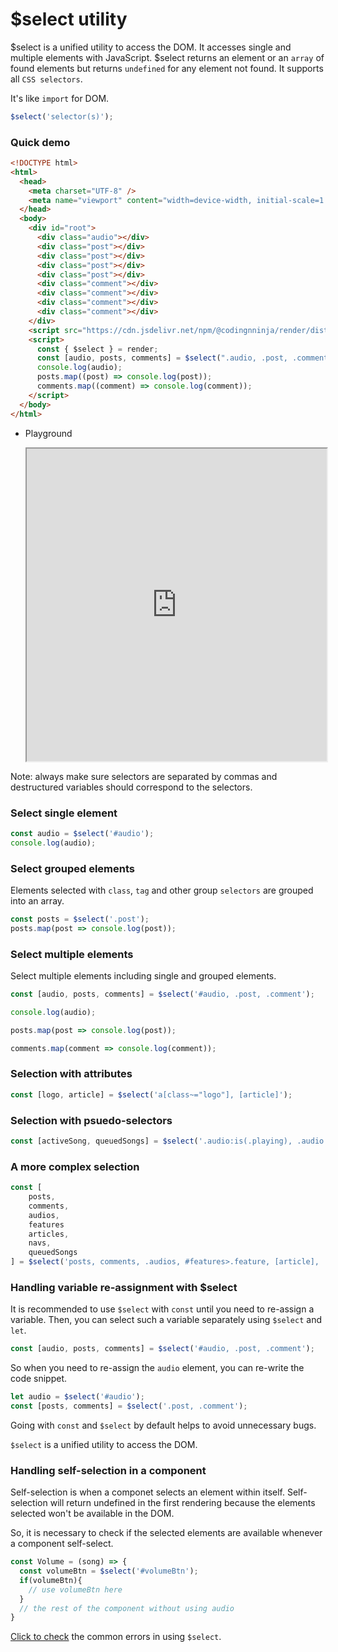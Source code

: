 # $select utility

$select is a unified utility to access the DOM. It accesses single and multiple elements with JavaScript. $select returns an element or an `array` of found elements but returns `undefined` for any element not found. It supports all `CSS selectors`.

It's like `import` for DOM.

```js copy
$select('selector(s)');
```

### Quick demo

```html copy
<!DOCTYPE html>
<html>
  <head>
    <meta charset="UTF-8" />
    <meta name="viewport" content="width=device-width, initial-scale=1.0" />
  </head>
  <body>
    <div id="root">
      <div class="audio"></div>
      <div class="post"></div>
      <div class="post"></div>
      <div class="post"></div>
      <div class="post"></div>
      <div class="comment"></div>
      <div class="comment"></div>
      <div class="comment"></div>
      <div class="comment"></div>
    </div>
    <script src="https://cdn.jsdelivr.net/npm/@codingnninja/render/dist/umd/bundle.min.js"></script>
    <script>
      const { $select } = render;
      const [audio, posts, comments] = $select(".audio, .post, .comment");
      console.log(audio);
      posts.map((post) => console.log(post));
      comments.map((comment) => console.log(comment));
    </script>
  </body>
</html>
```

* Playground

   <iframe src="https://codesandbox.io/embed/zktczg?view=Editor+%2B+Preview&module=%2Findex.html&expanddevtools=1"
     width="100%" 
     height="500px" 
     border="0"
     title="select"
     allow="accelerometer; ambient-light-sensor; camera; encrypted-media; geolocation; gyroscope; hid; microphone; midi; payment; usb; vr; xr-spatial-tracking"
     sandbox="allow-forms allow-modals allow-popups allow-presentation allow-same-origin allow-scripts"
   ></iframe>


<Callout type="info" emoji="ℹ️">
  Note: always make sure selectors are separated by commas and destructured variables should correspond to the selectors.
</Callout>

### Select single element

```js copy
const audio = $select('#audio');
console.log(audio);
```

### Select grouped elements

Elements selected with `class`, `tag` and other group `selectors` are grouped into an array.

```js copy
const posts = $select('.post');
posts.map(post => console.log(post));
```

### Select multiple elements

Select multiple elements including single and grouped elements.

```js copy
const [audio, posts, comments] = $select('#audio, .post, .comment');

console.log(audio);

posts.map(post => console.log(post));

comments.map(comment => console.log(comment));
```

### Selection with attributes

```js copy
const [logo, article] = $select('a[class~="logo"], [article]');
```

### Selection with psuedo-selectors

```js copy
const [activeSong, queuedSongs] = $select('.audio:is(.playing), .audio:not(.playing)');
```

### A more complex selection

```js copy
const [
    posts,
    comments,
    audios,
    features
    articles,
    navs,
    queuedSongs
] = $select('posts, comments, .audios, #features>.feature, [article], .nav, .audio:not(.playing)');
```

### Handling variable re-assignment with $select

It is recommended to use `$select` with `const` until you need to re-assign a variable. Then, you can select such a variable separately using `$select` and `let`.

```js copy
const [audio, posts, comments] = $select('#audio, .post, .comment');
```

So when you need to re-assign the `audio` element, you can re-write the code snippet.

```js copy
let audio = $select('#audio');
const [posts, comments] = $select('.post, .comment');
```

Going with `const` and `$select` by default helps to avoid unnecessary bugs.

`$select` is a unified utility to access the DOM.

### Handling self-selection in a component

Self-selection is when a componet selects an element within itself. Self-selection will return undefined in the first rendering because the elements selected won't be available in the DOM.

So, it is necessary to check if the selected elements are available whenever a component self-select.

```js copy
const Volume = (song) => {
  const volumeBtn = $select('#volumeBtn');
  if(volumeBtn){
    // use volumeBtn here
  }
  // the rest of the component without using audio
}

```

[Click to check]() the common errors in using `$select`.